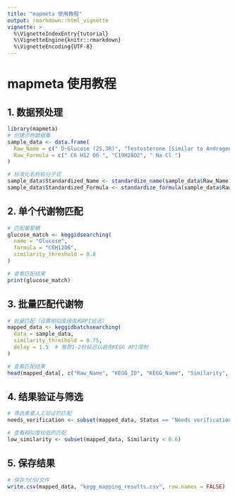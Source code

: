 ---
title: "mapmeta 使用教程"
output: rmarkdown::html_vignette
vignette: >
  %\VignetteIndexEntry{tutorial}
  %\VignetteEngine{knitr::rmarkdown}
  %\VignetteEncoding{UTF-8}
---

# mapmeta 使用教程

## 1. 数据预处理

```{r preprocessing, eval=FALSE}
library(mapmeta)
# 创建示例数据集
sample_data <- data.frame(
  Raw_Name = c(" D-Glucose (2S,3R)", "Testosterone [Similar to Androgen]", "-123-Cholestane-1-ene"),
  Raw_Formula = c(" C6 H12 O6 ", "C19H28O2", " Na Cl ")
)

# 标准化名称和分子式
sample_data$Standardized_Name <- standardize_name(sample_data$Raw_Name)
sample_data$Standardized_Formula <- standardize_formula(sample_data$Raw_Formula)
```

## 2. 单个代谢物匹配

```{r single-match, eval=FALSE}
# 匹配葡萄糖
glucose_match <- keggidsearching(
  name = "Glucose",
  formula = "C6H12O6",
  similarity_threshold = 0.8
)

# 查看匹配结果
print(glucose_match)
```

## 3. 批量匹配代谢物

```{r batch-match, eval=FALSE}
# 批量匹配（设置相似度阈值和API延迟）
mapped_data <- keggidbatchsearching(
  data = sample_data,
  similarity_threshold = 0.75,
  delay = 1.5  # 推荐1-2秒延迟以避免KEGG API限制
)

# 查看匹配结果
head(mapped_data[, c("Raw_Name", "KEGG_ID", "KEGG_Name", "Similarity", "Status")])
```

## 4. 结果验证与筛选

```{r verification, eval=FALSE}
# 筛选需要人工验证的匹配
needs_verification <- subset(mapped_data, Status == "Needs verification")

# 查看相似度较低的匹配
low_similarity <- subset(mapped_data, Similarity < 0.6)
```

## 5. 保存结果

```{r save-results, eval=FALSE}
# 保存为CSV文件
write.csv(mapped_data, "kegg_mapping_results.csv", row.names = FALSE)
```
